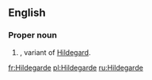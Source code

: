 ==English==

===Proper noun===
{{en-proper noun}}

# {{given name|female|from=Germanic languages}}, variant of [[Hildegard]].

[[fr:Hildegarde]]
[[pl:Hildegarde]]
[[ru:Hildegarde]]